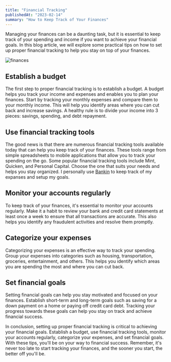 ```yaml
---
title: "Financial Tracking"
publishedAt: "2023-02-14"
summary: "How to Keep Track of Your Finances"
---
```


Managing your finances can be a daunting task, but it is essential to keep track of your spending and income if you want to achieve your financial goals. In this blog article, we will explore some practical tips on how to set up proper financial tracking to help you stay on top of your finances.

<Image
  alt='finances'
  width={1000}
  height={600}
  src='https://images.unsplash.com/photo-1459257831348-f0cdd359235f?crop=entropy&cs=tinysrgb&fit=crop&fm=jpg&h=600&ixid=MnwxfDB8MXxyYW5kb218MHx8fHx8fHx8MTY3NzA3Mzc1NA&ixlib=rb-4.0.3&q=80&utm_campaign=api-credit&utm_medium=referral&utm_source=unsplash_source&w=1000'
/>

## Establish a budget

The first step to proper financial tracking is to establish a budget. A budget helps you track your income and expenses and enables you to plan your finances. Start by tracking your monthly expenses and compare them to your monthly income. This will help you identify areas where you can cut back and increase savings. A healthy rule is to divide your income into 3 pieces: savings, spending, and debt repayment.

## Use financial tracking tools

The good news is that there are numerous financial tracking tools available today that can help you keep track of your finances. These tools range from simple spreadsheets to mobile applications that allow you to track your spending on the go. Some popular financial tracking tools include Mint, Quicken, and Personal Capital. Choose the one that suits your needs and helps you stay organized. I personally use [Bankin](https://bankin.com/) to keep track of my expanses and setup my goals.

## Monitor your accounts regularly

To keep track of your finances, it's essential to monitor your accounts regularly. Make it a habit to review your bank and credit card statements at least once a week to ensure that all transactions are accurate. This also helps you identify any fraudulent activities and resolve them promptly.

## Categorize your expenses

Categorizing your expenses is an effective way to track your spending. Group your expenses into categories such as housing, transportation, groceries, entertainment, and others. This helps you identify which areas you are spending the most and where you can cut back.

## Set financial goals

Setting financial goals can help you stay motivated and focused on your finances. Establish short-term and long-term goals such as saving for a down payment on a home or paying off credit card debt. Tracking your progress towards these goals can help you stay on track and achieve financial success.

In conclusion, setting up proper financial tracking is critical to achieving your financial goals. Establish a budget, use financial tracking tools, monitor your accounts regularly, categorize your expenses, and set financial goals. With these tips, you'll be on your way to financial success. Remember, it's never too late to start tracking your finances, and the sooner you start, the better off you'll be.
